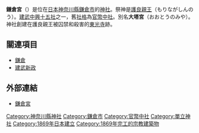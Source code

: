 {{日本神社
| name = 鎌倉宮
| img = File:Kamakuragu Main Hall.jpg
| img_capt = 拜殿
| image_width = 250px
| nihongo = 鎌倉宮
| hiragana = かまくらぐう
| romaji = Kamakura-gū
| location = [[神奈川縣|神奈川縣]][[鎌倉市|鎌倉市]]二階堂154
| god = [[護良親王|護良親王]]
| type = [[官幣中社|官幣中社]]
| struct = 
| open_year = [[明治|明治]]2年（1869年）
| cere_date = 8月20日
|}}

'''鎌倉宮'''（{{lang|ja|かまくらぐう}}）是位在[[日本|日本]][[神奈川縣|神奈川縣]][[鎌倉市|鎌倉市]]的[[神社|神社]]。祭神是[[護良親王|護良親王]]（もりながしんのう）。[[建武中興十五社|建武中興十五社]]之一，舊[[社格|社格]]為[[官幣中社|官幣中社]]。別名'''大塔宮'''（おおとうのみや）。神社創建在護良親王被囚禁和殺害的[[東光寺|東光寺]]跡。

== 關連項目 ==
* [[鎌倉|鎌倉]]
* [[建武新政|建武新政]]

== 外部連結 ==
{{Commonscat|Kamakura-gu}}
* [http://www.kamakuraguu.jp/ 鎌倉宮]

{{近代社格制度}}

[[Category:神奈川縣神社|Category:神奈川縣神社]]
[[Category:鎌倉市|Category:鎌倉市]]
[[Category:官幣中社|Category:官幣中社]]
[[Category:單立神社|Category:單立神社]]
[[Category:1869年日本建立|Category:1869年日本建立]]
[[Category:1869年完工的宗教建築物|Category:1869年完工的宗教建築物]]